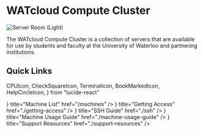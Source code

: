 # WATcloud Compute Cluster

![Server Room (Light)](/assets/server-room-light-min.jpg)

The WATcloud Compute Cluster is a collection of servers that are available for use by students and faculty at the University of Waterloo
and partnering institutions.

## Quick Links

  CPUIcon,
  CheckSquareIcon,
  TerminalIcon,
  BookMarkedIcon,
  HelpCircleIcon,
} from "lucide-react"

<Cards>
  <Card icon={<CPUIcon />} title="Machine List" href="/machines" /> 
  <Card icon={<CheckSquareIcon />} title="Getting Access" href="./getting-access" />
  <Card icon={<TerminalIcon />} title="SSH Guide" href="./ssh" />
  <Card icon={<BookMarkedIcon />} title="Machine Usage Guide" href="./machine-usage-guide" />
  <Card icon={<HelpCircleIcon />} title="Support Resources" href="./support-resources" />
</Cards>
